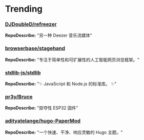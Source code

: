 
# Trending

### [DJDoubleD/refreezer](https://github.com/DJDoubleD/refreezer)
**RepoDescribe:** "另一种 Deezer 音乐流媒体"
  

### [browserbase/stagehand](https://github.com/browserbase/stagehand)
**RepoDescribe:** "专注于简单性和可扩展性的人工智能网页浏览框架。"
  

### [stdlib-js/stdlib](https://github.com/stdlib-js/stdlib)
**RepoDescribe:** "✨ JavaScript 和 Node.js 的标准库。 ✨"
  

### [pr3y/Bruce](https://github.com/pr3y/Bruce)
**RepoDescribe:** "掠夺性 ESP32 固件"
  

### [adityatelange/hugo-PaperMod](https://github.com/adityatelange/hugo-PaperMod)
**RepoDescribe:** "一个快速、干净、响应灵敏的 Hugo 主题。"
  
